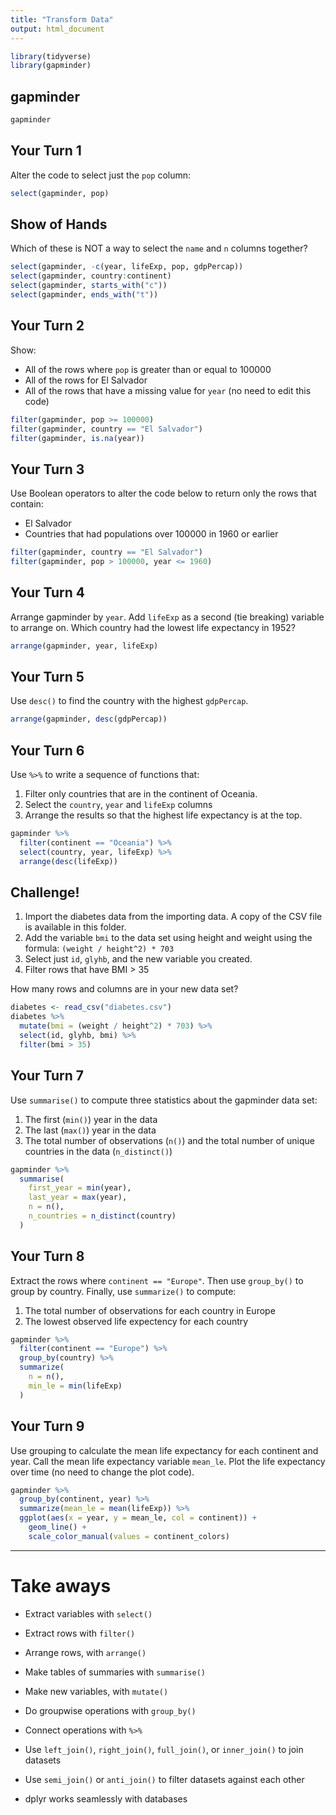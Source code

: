 ```yaml
---
title: "Transform Data"
output: html_document
---
```


```r
library(tidyverse)
library(gapminder)
```

## gapminder

```r
gapminder
```


## Your Turn 1

Alter the code to select just the `pop` column:

```r
select(gapminder, pop)
```

## Show of Hands

Which of these is NOT a way to select the `name` and `n` columns together?

```r
select(gapminder, -c(year, lifeExp, pop, gdpPercap))
select(gapminder, country:continent)
select(gapminder, starts_with("c"))
select(gapminder, ends_with("t"))
```

## Your Turn 2

Show:

* All of the rows where `pop` is greater than or equal to 100000  
* All of the rows for El Salvador  
* All of the rows that have a missing value for `year`  (no need to edit this code)

```r
filter(gapminder, pop >= 100000)
filter(gapminder, country == "El Salvador")
filter(gapminder, is.na(year))
```

## Your Turn 3

Use Boolean operators to alter the code below to return only the rows that contain:

* El Salvador  
* Countries that had populations over 100000 in 1960 or earlier

```r
filter(gapminder, country == "El Salvador")
filter(gapminder, pop > 100000, year <= 1960)
```

## Your Turn 4

Arrange gapminder by `year`. Add `lifeExp` as a second (tie breaking) variable to arrange on. Which country had the lowest life expectancy in 1952?

```r
arrange(gapminder, year, lifeExp)
```

## Your Turn 5

Use `desc()` to find the country with the highest `gdpPercap`.

```r
arrange(gapminder, desc(gdpPercap))
```

## Your Turn 6

Use `%>%` to write a sequence of functions that: 

1. Filter only countries that are in the continent of Oceania.
2. Select the `country`, `year` and `lifeExp` columns  
3. Arrange the results so that the highest life expectancy is at the top.

```r
gapminder %>% 
  filter(continent == "Oceania") %>% 
  select(country, year, lifeExp) %>% 
  arrange(desc(lifeExp))
```

## Challenge!

1. Import the diabetes data from the importing data. A copy of the CSV file is available in this folder.
2. Add the variable `bmi` to the data set using height and weight using the formula: `(weight / height^2) * 703`
3. Select just `id`, `glyhb`, and the new variable you created.
4. Filter rows that have BMI > 35

How many rows and columns are in your new data set?

```r
diabetes <- read_csv("diabetes.csv")
diabetes %>% 
  mutate(bmi = (weight / height^2) * 703) %>% 
  select(id, glyhb, bmi) %>% 
  filter(bmi > 35)
```

## Your Turn 7

Use `summarise()` to compute three statistics about the gapminder data set:

1. The first (`min()`) year in the data
2. The last (`max()`) year in the data  
3. The total number of observations (`n()`) and the total number of unique countries in the data (`n_distinct()`)

```r
gapminder %>% 
  summarise(
    first_year = min(year),
    last_year = max(year),
    n = n(),
    n_countries = n_distinct(country)
  )
```

## Your Turn 8

Extract the rows where `continent == "Europe"`. Then use `group_by()` to group by country. Finally, use `summarize()` to compute:

1. The total number of observations for each country in Europe
2. The lowest observed life expectency for each country 

```r
gapminder %>% 
  filter(continent == "Europe") %>% 
  group_by(country) %>% 
  summarize(
    n = n(),
    min_le = min(lifeExp)
  )
```

## Your Turn 9

Use grouping to calculate the mean life expectancy for each continent and year. Call the mean life expectancy variable `mean_le`. Plot the life expectancy over time (no need to change the plot code).

```r
gapminder %>% 
  group_by(continent, year) %>% 
  summarize(mean_le = mean(lifeExp)) %>% 
  ggplot(aes(x = year, y = mean_le, col = continent)) +
    geom_line() + 
    scale_color_manual(values = continent_colors)
```

***

# Take aways

* Extract variables with `select()`  
* Extract rows with `filter()`  
* Arrange rows, with `arrange()`  

* Make tables of summaries with `summarise()`  
* Make new variables, with `mutate()`  
* Do groupwise operations with `group_by()`

* Connect operations with `%>%`  

* Use `left_join()`, `right_join()`, `full_join()`, or `inner_join()` to join datasets
* Use `semi_join()` or `anti_join()` to filter datasets against each other

* dplyr works seamlessly with databases


